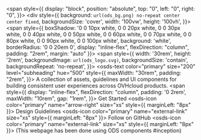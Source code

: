 
<Meta title="OVHcloud Design System/Welcome" />

<span style={{
        display: "block",
        position: "absolute",
        top: "0",
        left: "0",
        right: "0",
    }}>
    <div style={{
            background: `url(ods_bg.png) no-repeat center center fixed`,
            backgroundSize: 'cover',
            width: '100vw',
            height: '100vh',
            }}>
      <span style={{
              boxShadow: '0 0 10px white, 0 0 20px white, 0 0 30px white, 0 0 40px white, 0 0 50px white, 0 0 60px white, 0 0 70px white, 0 0 80px white, 0 0 90px white, 0 0 100px white',
              background: 'white',
              borderRadius: '0 0 20em 0',
              display: "inline-flex",
              flexDirection: "column",
              padding: "2rem",
              margin: "auto"
      }}>
        <span style={{
                width: '30rem',
                height: '2rem',
                backgroundImage: `url(ods_logo.svg)`,
                backgroundSize: 'contain',
                backgroundRepeat: 'no-repeat',
        }}>
        </span>
        <osds-text color="primary"
                   size="200"
                   level="subheading"
                   hue="500"
                   style={{
                      maxWidth: "30rem",
                      padding: "2rem",
                   }}>
            A collection of assets, guidelines and UI components for building consistent user experiences across OVHcloud products.
        </osds-text>
        <span style={{
            display: "inline-flex",
            flexDirection: "column",
            padding: '0 2rem',
            maxWidth: "10rem",
            gap: "1rem",
        }}>
          <osds-link href="?path=/story/ovhcloud-design-system-get-started--page" color="primary">
            Get Started
            <span slot="end"><osds-icon color="primary" name="arrow-right" size="xs" style={{ marginLeft: "8px" }}></osds-icon></span>
          </osds-link>
          <osds-link href="https://zeroheight.com/6fc8a63f7/p/533db0-ovhcloud-design-system" color="primary" target="_blank">
            Design Guidelines
            <span slot="end"><osds-icon color="primary" name="external-link" size="xs" style={{ marginLeft: "8px" }}></osds-icon></span>
          </osds-link>
          <osds-link href="https://github.com/ovh/design-system" color="primary" target="_blank">
            Follow on GitHub
            <span slot="end"><osds-icon color="primary" name="external-link" size="xs" style={{ marginLeft: "8px" }}></osds-icon></span>
          </osds-link>
          <osds-text color="primary"
                     level="caption"
                     size="100"
                     hue="000">
              (This webpage has been done using ODS components #inception)
          </osds-text>
        </span>
      </span>
    </div>
</span>
